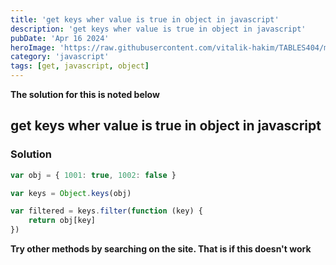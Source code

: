 ```yaml
---
title: 'get keys wher value is true in object in javascript'
description: 'get keys wher value is true in object in javascript'
pubDate: 'Apr 16 2024'
heroImage: 'https://raw.githubusercontent.com/vitalik-hakim/TABLES404/main/error_b/JavaScript.png'
category: 'javascript'
tags: [get, javascript, object]
---
```


**The solution for this is noted below**

## get keys wher value is true in object in javascript

### Solution

```javascript
var obj = { 1001: true, 1002: false }

var keys = Object.keys(obj)

var filtered = keys.filter(function (key) {
	return obj[key]
})
```

**Try other methods by searching on the site. That is if this doesn't work**
